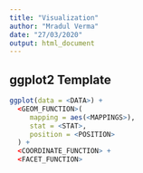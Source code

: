 ```yaml
---
title: "Visualization"
author: "Mradul Verma"
date: "27/03/2020"
output: html_document
---
```

## ggplot2 Template
```r
ggplot(data = <DATA>) + 
  <GEOM_FUNCTION>(
     mapping = aes(<MAPPINGS>),
     stat = <STAT>, 
     position = <POSITION>
  ) +
  <COORDINATE_FUNCTION> +
  <FACET_FUNCTION>
```


